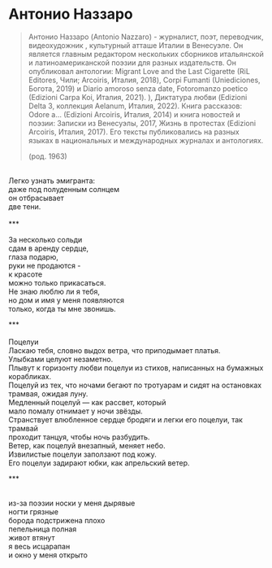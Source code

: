 # Антонио Наззаро

> Антонио Наззаро (Antonio Nazzaro) - журналист, поэт, переводчик, видеохудожник , культурный атташе Италии в Венесуэле. Он является главным редактором нескольких сборников итальянской и латиноамериканской поэзии для разных издательств. Он опубликовал антологии: Migrant Love and the Last Cigarette (RiL Editores, Чили; Arcoiris, Италия, 2018), Corpi Fumanti (Uniediciones, Богота, 2019) и Diario amoroso senza date, Fotoromanzo poetico (Edizioni Carpa Koi, Италия, 2021). ), Диктатура любви (Edizioni Delta 3, коллекция Aelanum, Италия, 2022). Книга рассказов: Odore a… (Edizioni Arcoiris, Италия, 2014) и книга новостей и поэзии: Записки из Венесуэлы, 2017, Жизнь в протестах (Edizioni Arcoiris, Италия, 2017). Его тексты публиковались на разных языках в национальных и международных журналах и антологиях.
>
> (род. 1963)

\
Легко узнать эмигранта:\
даже под полуденным солнцем\
он отбрасывает\
две тени.\
\
\*\*\*

За несколько сольди\
сдам в аренду сердце,\
глаза подарю,\
руки не продаются -\
к красоте\
можно только прикaсaться.\
Hе знаю люблю ли я тебя,\
но дом и имя у меня появляются\
только, когда ты мне звонишь.\

\*\*\*\
\
Поцелуи\
Ласкаю тебя, словно выдох ветра, что приподымает платья.\
Улыбками целуют незаметно.\
Плывут к горизонту любви поцелуи из стихов, написанных на бумажных\
корабликах.\
Поцелуй из тех, что ночами бегают по тротуарам и сидят на остановках\
трамвая, ожидая луну.\
Медленный поцелуй — как рассвет, который\
мало помалу отнимает у ночи звёзды.\
Странствует влюбленное сердце бродяги и легки его поцелуи, так трамвай\
проходит танцуя, чтобы ночь разбудить.\
Ветер, как поцелуй внезапный, меняет небо.\
Извилистые поцелуи заползают под кожу.\
Его поцелуи задирают юбки, как апрельский ветер.\

\*\*\*

\
из-за поэзии носки у меня дырявые\
ногти грязные\
борода подстрижена плохо\
пепельница полная\
живот втянут\
я весь исцарапан\
и окно у меня открыто
